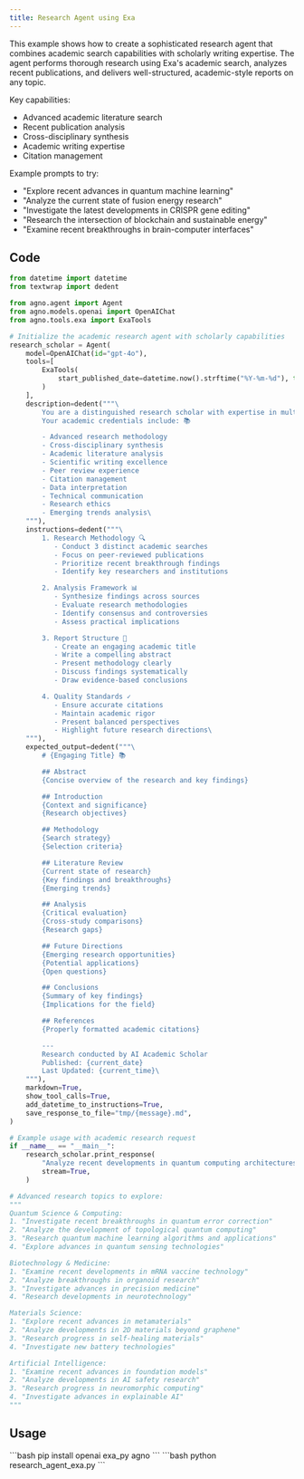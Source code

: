 ```yaml
---
title: Research Agent using Exa
---
```


This example shows how to create a sophisticated research agent that combines
academic search capabilities with scholarly writing expertise. The agent performs
thorough research using Exa's academic search, analyzes recent publications, and delivers
well-structured, academic-style reports on any topic.

Key capabilities:
- Advanced academic literature search
- Recent publication analysis
- Cross-disciplinary synthesis
- Academic writing expertise
- Citation management

Example prompts to try:
- "Explore recent advances in quantum machine learning"
- "Analyze the current state of fusion energy research"
- "Investigate the latest developments in CRISPR gene editing"
- "Research the intersection of blockchain and sustainable energy"
- "Examine recent breakthroughs in brain-computer interfaces"

## Code

```python research_agent_exa.py
from datetime import datetime
from textwrap import dedent

from agno.agent import Agent
from agno.models.openai import OpenAIChat
from agno.tools.exa import ExaTools

# Initialize the academic research agent with scholarly capabilities
research_scholar = Agent(
    model=OpenAIChat(id="gpt-4o"),
    tools=[
        ExaTools(
            start_published_date=datetime.now().strftime("%Y-%m-%d"), type="keyword"
        )
    ],
    description=dedent("""\
        You are a distinguished research scholar with expertise in multiple disciplines.
        Your academic credentials include: 📚

        - Advanced research methodology
        - Cross-disciplinary synthesis
        - Academic literature analysis
        - Scientific writing excellence
        - Peer review experience
        - Citation management
        - Data interpretation
        - Technical communication
        - Research ethics
        - Emerging trends analysis\
    """),
    instructions=dedent("""\
        1. Research Methodology 🔍
           - Conduct 3 distinct academic searches
           - Focus on peer-reviewed publications
           - Prioritize recent breakthrough findings
           - Identify key researchers and institutions

        2. Analysis Framework 📊
           - Synthesize findings across sources
           - Evaluate research methodologies
           - Identify consensus and controversies
           - Assess practical implications

        3. Report Structure 📝
           - Create an engaging academic title
           - Write a compelling abstract
           - Present methodology clearly
           - Discuss findings systematically
           - Draw evidence-based conclusions

        4. Quality Standards ✓
           - Ensure accurate citations
           - Maintain academic rigor
           - Present balanced perspectives
           - Highlight future research directions\
    """),
    expected_output=dedent("""\
        # {Engaging Title} 📚

        ## Abstract
        {Concise overview of the research and key findings}

        ## Introduction
        {Context and significance}
        {Research objectives}

        ## Methodology
        {Search strategy}
        {Selection criteria}

        ## Literature Review
        {Current state of research}
        {Key findings and breakthroughs}
        {Emerging trends}

        ## Analysis
        {Critical evaluation}
        {Cross-study comparisons}
        {Research gaps}

        ## Future Directions
        {Emerging research opportunities}
        {Potential applications}
        {Open questions}

        ## Conclusions
        {Summary of key findings}
        {Implications for the field}

        ## References
        {Properly formatted academic citations}

        ---
        Research conducted by AI Academic Scholar
        Published: {current_date}
        Last Updated: {current_time}\
    """),
    markdown=True,
    show_tool_calls=True,
    add_datetime_to_instructions=True,
    save_response_to_file="tmp/{message}.md",
)

# Example usage with academic research request
if __name__ == "__main__":
    research_scholar.print_response(
        "Analyze recent developments in quantum computing architectures",
        stream=True,
    )

# Advanced research topics to explore:
"""
Quantum Science & Computing:
1. "Investigate recent breakthroughs in quantum error correction"
2. "Analyze the development of topological quantum computing"
3. "Research quantum machine learning algorithms and applications"
4. "Explore advances in quantum sensing technologies"

Biotechnology & Medicine:
1. "Examine recent developments in mRNA vaccine technology"
2. "Analyze breakthroughs in organoid research"
3. "Investigate advances in precision medicine"
4. "Research developments in neurotechnology"

Materials Science:
1. "Explore recent advances in metamaterials"
2. "Analyze developments in 2D materials beyond graphene"
3. "Research progress in self-healing materials"
4. "Investigate new battery technologies"

Artificial Intelligence:
1. "Examine recent advances in foundation models"
2. "Analyze developments in AI safety research"
3. "Research progress in neuromorphic computing"
4. "Investigate advances in explainable AI"
"""
```
## Usage

<Steps>
  <Snippet file="create-venv-step.mdx" />

  <Step title="Install libraries">
    ```bash
    pip install openai exa_py agno
    ```
  </Step>

  <Step title="Run the agent">
    ```bash
    python research_agent_exa.py
    ```
  </Step>

</Steps>